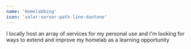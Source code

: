 ```yaml
---
name: 'Homelabbing'
icon: 'solar:server-path-line-duotone'
---
```


I locally host an array of services for my personal use and I'm looking for ways to extend and improve my homelab as a learning opportunity
